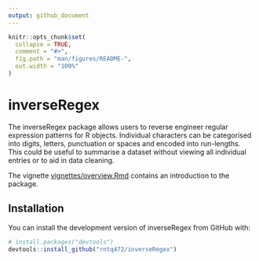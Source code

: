 ```yaml
---
output: github_document
---
```


<!-- README.md is generated from README.Rmd. Please edit that file -->

```r
knitr::opts_chunk$set(
  collapse = TRUE,
  comment = "#>",
  fig.path = "man/figures/README-",
  out.width = "100%"
)
```
# inverseRegex

The inverseRegex package allows users to reverse engineer regular expression patterns for R objects. Individual characters can be categorised into digits, letters, punctuation or spaces and encoded into run-lengths. This could be useful to summarise a dataset without viewing all individual entries or to aid in data cleaning.

The vignette [vignettes/overview.Rmd](https://github.com/rntq472/inverseRegex/blob/master/vignettes/overview.Rmd) contains an introduction to the package.

## Installation

You can install the development version of inverseRegex from GitHub with:

``` r
# install.packages("devtools")
devtools::install_github("rntq472/inverseRegex")

```

